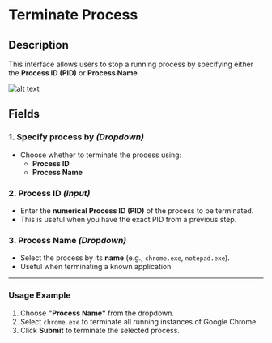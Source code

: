 # **Terminate Process**

## Description

This interface allows users to stop a running process by specifying either the **Process ID (PID)** or **Process Name**.

![alt text](../../assets/system/terminate-process.png)

## **Fields**

### **1. Specify process by** *(Dropdown)*

- Choose whether to terminate the process using:
  - **Process ID**
  - **Process Name**

### **2. Process ID** *(Input)*

- Enter the **numerical Process ID (PID)** of the process to be terminated.
- This is useful when you have the exact PID from a previous step.

### **3. Process Name** *(Dropdown)*

- Select the process by its **name** (e.g., `chrome.exe`, `notepad.exe`).
- Useful when terminating a known application.

---

### **Usage Example**

1. Choose **"Process Name"** from the dropdown.
2. Select `chrome.exe` to terminate all running instances of Google Chrome.
3. Click **Submit** to terminate the selected process.